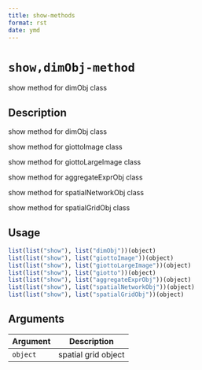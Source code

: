 ```yaml
--- 
title: show-methods 
format: rst 
date: ymd 
--- 
```

# `show,dimObj-method`

show method for dimObj class


## Description

show method for dimObj class
 
 show method for giottoImage class
 
 show method for giottoLargeImage class
 
 show method for aggregateExprObj class
 
 show method for spatialNetworkObj class
 
 show method for spatialGridObj class


## Usage

```r
list(list("show"), list("dimObj"))(object)
list(list("show"), list("giottoImage"))(object)
list(list("show"), list("giottoLargeImage"))(object)
list(list("show"), list("giotto"))(object)
list(list("show"), list("aggregateExprObj"))(object)
list(list("show"), list("spatialNetworkObj"))(object)
list(list("show"), list("spatialGridObj"))(object)
```


## Arguments

Argument      |Description
------------- |----------------
`object`     |     spatial grid object


